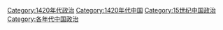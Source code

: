 [[Category:1420年代政治|Category:1420年代政治]]
[[Category:1420年代中国|Category:1420年代中国]]
[[Category:15世纪中国政治|Category:15世纪中国政治]]
[[Category:各年代中国政治|Category:各年代中国政治]]